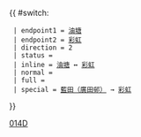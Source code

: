 {{ #switch: {{{format|}}}
  | endpoint1 = [[油塘公共運輸交匯處|油塘]]
  | endpoint2 = [[彩虹巴士總站|彩虹]]
  | direction = 2
  | status = {{HK Bus Status|P}}
  | inline = [[油塘公共運輸交匯處|油塘]] ↔ [[彩虹巴士總站|彩虹]]
  | normal =
  | full =
  | special = [[藍田（廣田邨）巴士總站|藍田（廣田邨）]] → [[彩虹巴士總站|彩虹]]
}}<noinclude>[[Category:九龍巴士路線模板|014D]]</noinclude>
